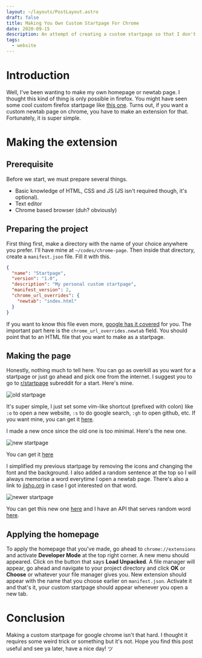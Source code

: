 ```yaml
---
layout: ~/layouts/PostLayout.astro
draft: false
title: Making You Own Custom Startpage For Chrome
date: 2020-09-15
description: An attempt of creating a custom startpage so that I don't get bored whenever I open a new tab on chrome.
tags:
  - website
---
```


<script>
</script>

# Introduction
Well, I've been wanting to make my own homepage or newtab page. I thought this kind of thing is only possible in firefox. You might have seen some cool custom firefox startpage like [this one](https://www.reddit.com/r/startpages/comments/hfuoqg/a_simple_startpage_i_have_been_working_on). Turns out, if you want a custom newtab page on chrome, you have to make an extension for that. Fortunately, it is super simple.

# Making the extension
## Prerequisite
Before we start, we must prepare several things.

- Basic knowledge of HTML, CSS and JS (JS isn't required though, it's optional).
- Text editor
- Chrome based browser (duh? obviously)

## Preparing the project
First thing first, make a directory with the name of your choice anywhere you prefer. I'll have mine at `~/codes/chrome-page`. Then inside that directory, create a `manifest.json` file. Fill it with this.

```json
{
  "name": "Startpage",
  "version": "1.0",
  "description": "My personal custom startpage",
  "manifest_version": 2,
  "chrome_url_overrides": {
    "newtab": "index.html"
  }
}
```

If you want to know this file even more, [google has it covered](https://developer.chrome.com/extensions/manifest) for you. The important part here is the `chrome_url_overrides.newtab` field. You should point that to an HTML file that you want to make as a startpage.

## Making the page
Honestly, nothing much to tell here. You can go as overkill as you want for a startpage or just go ahead and pick one from the internet. I suggest you to go to [r/startpage](https://reddit.com/r/startpage) subreddit for a start. Here's mine.

![old startpage](/assets/post/chrome-custom-newtab/old.png)

It's super simple, I just set some vim-like shortcut (prefixed with colon) like `:o` to open a new website, `:s` to do google search, `:gh` to open github, etc. If you want mine, you can get it [here](https://github.com/elianiva/dotfiles/blob/master/misc/codes/chrome-page).

<Update date="2020-10-17">

I made a new once since the old one is too minimal. Here's the new one.

</Update>

![new startpage](/assets/post/chrome-custom-newtab/new.png)

You can get it [here](https://github.com/elianiva/dotfiles/blob/master/misc/codes/startpage)

<Update date="2021-02-16">

I simplified my previous startpage by removing the icons and changing the font and the background. I also added a random sentence at the top so I will always memorise a word everytime I open a newtab page. There's also a link to [jisho.org](https://jisho.org) in case I got interested on that word.

</Update>

![newer startpage](/assets/post/chrome-custom-newtab/newer.webp)

You can get this new one [here](https://github.com/elianiva/dotfiles/blob/master/codes/startpage) and I have an API that serves random word [here](https://github.com/elianiva/random-jp-api).

## Applying the homepage
To apply the homepage that you've made, go ahead to `chrome://extensions` and activate **Developer Mode** at the top right corner. A new menu should appeared. Click on the button that says **Load Unpacked**. A file manager will appear, go ahead and navigate to your project directory and click **OK** or **Choose** or whatever your file manager gives you. New extension should appear with the name that you choose earlier on `manifest.json`. Activate it and that's it, your custom startpage should appear whenever you open a new tab.

# Conclusion
Making a custom startpage for google chrome isn't that hard. I thought it requires some weird trick or something but it's not. Hope you find this post useful and see ya later, have a nice day! ツ
